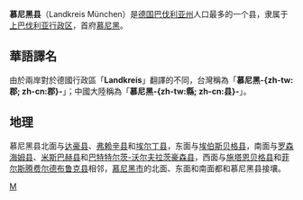 {{noteTA
|T=zh-tw:慕尼黑郡; zh-cn:慕尼黑县;
|1=zh-tw:慕尼黑; zh-cn:慕尼黑;
|2=zh-tw:邦; zh-cn:联邦州;
|3=zh-tw:邦; zh-cn:州;
|4=zh-tw:郡; zh-cn:县;
|5=zh-tw:公里; zh-cn:千米;
|6=zh-tw:達考; zh-cn:达豪;
|7=zh-tw:佛萊辛; zh-cn:弗赖辛;
|8=zh-tw:福斯坦非布魯; zh-cn:菲尔斯腾费尔德布鲁克;
|9=zh-tw:艾丁; zh-cn:埃尔丁;
}}
{{德国县级行政单位
| 县徽图 = Image:DEU Landkreis München COA.svg
| 在德国内的位置图 = Image:Lage des Landkreises München in Deutschland.png
| 所属联邦州 = 巴伐利亚州
| 所属行政区 = 上巴伐利亚行政区
| 首府 = 慕尼黑
| 面积 = 664.25
| 人口 = 340,003
| 统计时间 = 2015年12月31日
| 人口密度 = 512
| 汽车牌号 = M, AIB, WOR
| 下设城镇 = 2个市、27个镇
| 政府地址 = Mariahilfplatz 17<br />81541 München
| 政府网站 = www.landkreis-muenchen.de
| 在州内的位置图 = Image:Bavaria m.png
|}}

'''慕尼黑县'''（Landkreis München）是[[德国|德国]][[巴伐利亚州|巴伐利亚州]]人口最多的一个县，隶属于[[上巴伐利亚行政区|上巴伐利亚行政区]]，首府[[慕尼黑|慕尼黑]]。

== 華語譯名 ==
由於兩岸對於德國行政區「'''Landkreis'''」翻譯的不同，台灣稱為「'''慕尼黑-{zh-tw:郡; zh-cn:郡}-'''」；中國大陸稱為「'''慕尼黑-{zh-tw:縣; zh-cn:县}-'''」。

== 地理 ==
慕尼黑县北面与[[达豪县|达豪县]]、[[弗赖辛县|弗赖辛县]]和[[埃尔丁县|埃尔丁县]]，东面与[[埃伯斯贝格县|埃伯斯贝格县]]，南面与[[罗森海姆县|罗森海姆县]]、[[米斯巴赫县|米斯巴赫县]]和[[巴特特尔茨-沃尔夫拉茨豪森县|巴特特尔茨-沃尔夫拉茨豪森县]]，西面与[[施塔恩贝格县|施塔恩贝格县]]和[[菲尔斯腾费尔德布鲁克县|菲尔斯腾费尔德布鲁克县]]相邻，[[慕尼黑|慕尼黑市]]的北面、东面和南面都和慕尼黑县接壤。

{{巴伐利亚州行政区划}}
{{Authority control}}

[[Category:巴伐利亚州行政区划|M]]